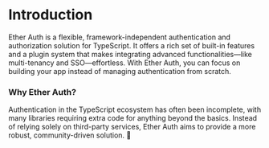 # Introduction

Ether Auth is a flexible, framework-independent authentication and authorization solution for TypeScript. It offers a rich set of built-in features and a plugin system that makes integrating advanced functionalities—like multi-tenancy and SSO—effortless. With Ether Auth, you can focus on building your app instead of managing authentication from scratch.

### Why Ether Auth?

Authentication in the TypeScript ecosystem has often been incomplete, with many libraries requiring extra code for anything beyond the basics. Instead of relying solely on third-party services, Ether Auth aims to provide a more robust, community-driven solution. 🚀
